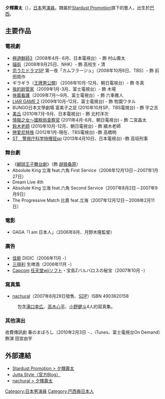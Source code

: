 {{BLP unsourced|time=2020-05-03T01:11:27+00:00}}
{{藝人
| 姓名 = 夕輝壽太
| 類型 = 男演員
| 圖片 = 
| 圖片尺寸 = 
| 圖片簡介 = 
| 原名 = 
| 外文名 = 
| 外文 = 
| 羅馬拼音 = 
| 英文名 = 
| 綽號 = 
| 其他藝名 = 
| 國籍 = 
| 出生日期 = {{birth date and age|1985|5|27}}
| 出生地點 = 
| 逝世日期 = 
| 逝世地點 = 
| 職業 = [[演員|演員]]
| 語言 = 
| 教育程度 = 
| 宗教信仰 = 
| 配偶 = 
| 音樂類型 = 
| 演奏樂器 = 
| 出身地 = 
| 出道作 = 
| 出道日期 = 
| 唱片公司 = 
| 經紀公司 = [[Stardust_Promotion|Stardust Promotion]]
| 網站 = 
| 相關團體 = 
| 獎項 = 
| IMDb = 
}}
{{japanese|japanese=夕輝 壽太|kana=ゆうき じゅった|romaji=Yuki Jutta}}
'''夕輝壽太'''（{{bd|1985年|5月27日|}}），[[日本|日本]]男[[演員|演員]]。隸屬於[[Stardust_Promotion|Stardust Promotion]]旗下的藝人，出生於[[巴西|巴西]]。

== 主要作品 ==
=== 電視劇 ===
* [[極道鮮師|極道鮮師3]]（2008年4月- 6月、日本電視台）- 飾 村山壽太 
* [[貓街|貓街]]（2008年9月25日、NHK）- 飾 高校生・清
* [[恋うたドラマSP|恋うたドラマSP]] 第一夜「カムフラージュ」（2008年10月6日、TBS）- 飾 前田周作
* ギラギラ（[[王牌男公關|王牌男公關]]）（2008年10月-12月、朝日電視台）- 飾 冬真
* [[我的帥管家|我的帥管家]]（2009年1月-3月、富士電視台）- 飾 木場
* [[俠義看護|俠義看護]]（2009年7月～9月、富士電視台）- 飾 六車雅人
* [[LIAR_GAME_2|LIAR GAME 2]] (2009年10月-12月、富士電視台) - 飾 牧園ワタル 
* BUNGO日本文學劇場 富美子之足 (2010年10月SP、TBS電視台) - 飾 宇之吉 
* [[美丘|美丘]] (2010年7月-9月、日本電視台) - 飾 北村洋次
* [[情報之女～國稅局查察官|情報之女～國稅局查察官]] (2011年4月-6月、朝日電視台) - 飾 二宮晶太
* [[鈴木老師|鈴木老師]] (2010年10月-12月、朝日電視台) - 飾 續木老師
* [[戀愛尼特族|戀愛尼特族]] (2012年1月-現在、TBS電視台) -飾 高橋明
* [[ST　警視庁科学特捜班sp|ST　警視庁科学特捜班sp]] (2013年4月10日、日本電視台) -飾 高垣刑事

=== 舞台劇 ===
*《[[網球王子舞台劇|網球王子舞台劇]]》（飾 [[網球王子人物列表|胡狼桑原]]）
* Absolute King 立海 feat.六角 First Service（2006年12月13日－2007年1月27日）
* Dream Live 4th
* Absolute King 立海 feat.六角 Second Service（2007年8月2日－2007年9月9日）
* The Progressive Match 比嘉 feat.立海（2007年12月12日－2008年2月11日）

===電影===
* GAGA「I am 日本人」（2006年8月、月野木隆監督）

=== 廣告 ===
* [[佳能|佳能]] DIGIC（2006年11月 -）
* [[三得利|三得利]] 生啤酒（2006年11月 -）
* [[Capcom|Capcom]] [[任天堂|任天堂]][[wii|wii]]ソフト・宝島Zバルバロスの秘宝（2007年10月 -）

=== 寫真集 ===
* [https://web.archive.org/web/20090201025559/http://www.stardustpictures.co.jp/publish/l_nachural.html nachural]（2007年8月29日發售、[[Stardust_Promotion|SDP]]）ISBN 4903620158 
:包含[[滝口幸広|滝口幸広]]、[[高木心平|高木心平]]、[[小野健斗|小野健斗]]4人的寫真集。

=== 其他演出 ===
收費傳訊劇 春のまぼろし（2010年2月3日 - 、iTunes、富士電視台On Demand）飾演 田宮由宇

==外部連結==
* [http://www.stardust.co.jp/profile/yukijutta.html Stardust Promotion > 夕輝壽太] {{Wayback|url=http://www.stardust.co.jp/profile/yukijutta.html |date=20090223060019 }}
* [http://yaplog.jp/jutta-sd/ Jutta Style（官方Blog）] {{Wayback|url=http://yaplog.jp/jutta-sd/ |date=20090130012838 }}
* [https://web.archive.org/web/20090125203705/http://nachural.jp/file/jutta/index.html nachural > 夕輝壽太]

{{Stardust Promotion}}
{{DEFAULTSORT:Yuki Jutta}}
[[Category:日本男演員|Category:日本男演員]]
[[Category:巴西裔日本人|Category:巴西裔日本人]]